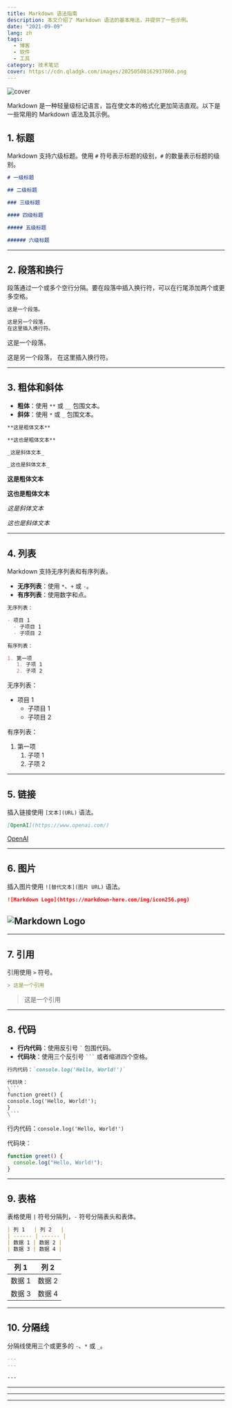 ```yaml
---
title: Markdown 语法指南
description: 本文介绍了 Markdown 语法的基本用法，并提供了一些示例。
date: "2021-09-09"
lang: zh
tags:
  - 博客
  - 软件
  - 工具
category: 技术笔记
cover: https://cdn.qladgk.com/images/20250508162937860.png
---
```



<Image
  src="https://cdn.qladgk.com/images/20250508162937860.png"
  alt="cover"
  width={999}
  height={527}
  isArticleImage={true}
/>

Markdown 是一种轻量级标记语言，旨在使文本的格式化更加简洁直观。以下是一些常用的 Markdown 语法及其示例。

## 1. 标题

Markdown 支持六级标题。使用 `#` 符号表示标题的级别，`#` 的数量表示标题的级别。

```markdown
# 一级标题

## 二级标题

### 三级标题

#### 四级标题

##### 五级标题

###### 六级标题
```

---

## 2. 段落和换行

段落通过一个或多个空行分隔。要在段落中插入换行符，可以在行尾添加两个或更多空格。

```markdown
这是一个段落。

这是另一个段落，
在这里插入换行符。
```

这是一个段落。

这是另一个段落，
在这里插入换行符。

---

## 3. 粗体和斜体

- **粗体**：使用 `**` 或 `__` 包围文本。
- **斜体**：使用 `*` 或 `_` 包围文本。

```markdown
**这是粗体文本**

**这也是粗体文本**

_这是斜体文本_

_这也是斜体文本_
```

**这是粗体文本**

**这也是粗体文本**

_这是斜体文本_

_这也是斜体文本_

---

## 4. 列表

Markdown 支持无序列表和有序列表。

- **无序列表**：使用 `*`、`+` 或 `-`。
- **有序列表**：使用数字和点。

```markdown
无序列表：

- 项目 1
  - 子项目 1
  - 子项目 2

有序列表：

1. 第一项
   1. 子项 1
   2. 子项 2
```

无序列表：

- 项目 1
  - 子项目 1
  - 子项目 2

有序列表：

1. 第一项
   1. 子项 1
   2. 子项 2

---

## 5. 链接

插入链接使用 `[文本](URL)` 语法。

```markdown
[OpenAI](https://www.openai.com/)
```

[OpenAI](https://www.openai.com/)

---

## 6. 图片

插入图片使用 `![替代文本](图片 URL)` 语法。

```markdown
![Markdown Logo](https://markdown-here.com/img/icon256.png)
```

## ![Markdown Logo](https://markdown-here.com/img/icon256.png)

---

## 7. 引用

引用使用 `>` 符号。

```markdown
> 这是一个引用
```

> 这是一个引用

---

## 8. 代码

- **行内代码**：使用反引号 `` ` `` 包围代码。
- **代码块**：使用三个反引号 ` ``` ` 或者缩进四个空格。

````markdown
行内代码：`console.log('Hello, World!')`

代码块：
\```
function greet() {
console.log('Hello, World!');
}
\```
````

行内代码：`console.log('Hello, World!')`

代码块：

```js
function greet() {
  console.log("Hello, World!");
}
```

---

## 9. 表格

表格使用 `|` 符号分隔列，`-` 符号分隔表头和表体。

```markdown
| 列 1   | 列 2   |
| ------ | ------ |
| 数据 1 | 数据 2 |
| 数据 3 | 数据 4 |
```

| 列 1   | 列 2   |
| ------ | ------ |
| 数据 1 | 数据 2 |
| 数据 3 | 数据 4 |

---

## 10. 分隔线

分隔线使用三个或更多的 `-`、`*` 或 `_`。

```markdown
---
---

---
```

---

---

---

